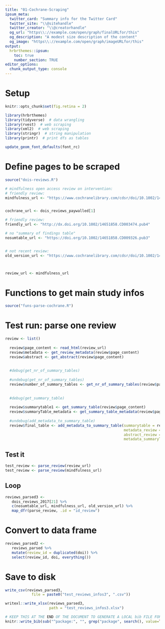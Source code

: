 ```yaml
---
title: "01-Cochrane-Scraping"
ipsum_meta:
  twitter_card: "Summary info for the Twitter Card"
  twitter_site: "\\@sitehandle"
  twitter_creator: "\\@creatorhandle"
  og_url: "https\\://example.com/open/graph/finalURLfor/this"
  og_description: "A modest size description of the content"
  og_image: "https\\://example.com/open/graph/imageURLfor/this"
output: 
  hrbrthemes::ipsum:
    toc: true
    number_section: TRUE
editor_options: 
  chunk_output_type: console
---
```



# Setup

```r
knitr::opts_chunk$set(fig.retina = 2)
```

```r
library(hrbrthemes)
library(tidyverse)  # data wrangling
library(rvest)  # web scraping
library(xml2)  # web scraping
library(stringr)  # string manipulation
library(printr)  # print dfs as tables

update_geom_font_defaults(font_rc)
```



# Define pages to be scraped


```r
source("dois-reviews.R")
```



```r
# mindfulness open access review on intervention:
# friendly review:
mindfulness_url <- "https://www.cochranelibrary.com/cdsr/doi/10.1002/14651858.CD012791.pub2/full"


cochrane_url <- dois_reviews_paywalled[1]

# friendly review:
friendly_url <- "http://dx.doi.org/10.1002/14651858.CD003474.pub4"

# no "summary of findings table"
nosumtable_url <- "https://doi.org/10.1002/14651858.CD009326.pub3"


# not recent review:
old_version_url <- "https://www.cochranelibrary.com/cdsr/doi/10.1002/14651858.CD001352/full"



review_url <- mindfulness_url 
```




# Functions to get main study infos

```r
source("funs-parse-cochrane.R")
```







# Test run: parse one review

```r
review <- list()
  
  review$page_content <- read_html(review_url)  
  review$metadata <- get_review_metadata(review$page_content)
  review$abstract <- get_abstract(review$page_content)
  
  
  #debug(get_nr_of_summary_tables)
  
  #undebug(get_nr_of_summary_tables)
  review$number_of_summary_tables <- get_nr_of_summary_tables(review$page_content)
  
  
  #debug(get_summary_table)
   
  review$summarytable1 <- get_summary_table(review$page_content)
  review$summaryTable_metadata <- get_summary_table_metadata(review$page_content)
  
  #undebug(add_metadata_to_summary_table)
  review$final_table <- add_metadata_to_summary_table(summarytable = review$summarytable1,
                                                      metadata_review =  review$metadata,
                                                      abstract_review = review$abstract,
                                                      metadata_summaryTable = review$summaryTable_metadata)
```






## Test it

```r
test_review <- parse_review(review_url)
test_review <- parse_review(mindfulness_url)

```



## Loop




```r
reviews_parsed3 <- 
   dois_reviews_2017[21] %>% 
   c(nosumtable_url, mindfulness_url, old_version_url) %>% 
   map_dfr(parse_review, .id = "id_review")
```



# Convert to data frame


```r
reviews_parsed2 <- 
   reviews_parsed %>% 
   mutate(review_id = duplicated(doi)) %>% 
   select(review_id, doi, everything())
```




# Save to disk


```r
write_csv(reviews_parsed3, 
            file = paste0("test_reviews_infos3", ".csv"))

writexl::write_xlsx(reviews_parsed3,
                    path = "test_reviews_infos3.xlsx")
```






```r
# KEEP THIS AT THE END OF THE DOCUMENT TO GENERATE A LOCAL bib FILE FOR PKGS USED
knitr::write_bib(sub("^package:", "", grep("package", search(), value=TRUE)), file='skeleton.bib')
```